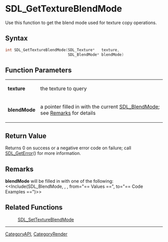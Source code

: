 
= SDL_GetTextureBlendMode =
Use this function to get the blend mode used for texture copy operations.


== Syntax ==
<syntaxhighlight lang='c++'>
int SDL_GetTextureBlendMode(SDL_Texture*   texture,
                            SDL_BlendMode* blendMode)
</syntaxhighlight>

== Function Parameters ==
{|
|'''texture'''
|the texture to query
|-
|'''blendMode'''
|a pointer filled in with the current [[SDL_BlendMode]]; see [[#Remarks|Remarks]] for details
|}

== Return Value ==
Returns 0 on success or a negative error code on failure; call [[SDL_GetError]]() for more information.

== Remarks ==
'''blendMode''' will be filled in with one of the following: <<Include(SDL_BlendMode, , , from="== Values ==", to="== Code Examples ==")>>

== Related Functions ==
:[[SDL_SetTextureBlendMode]]

----
[[CategoryAPI]], [[CategoryRender]]
